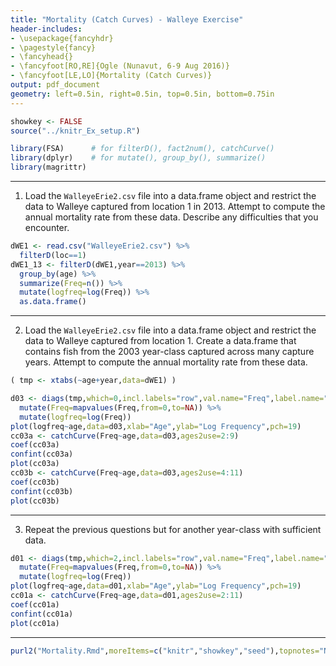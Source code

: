```yaml
---
title: "Mortality (Catch Curves) - Walleye Exercise"
header-includes:
- \usepackage{fancyhdr}
- \pagestyle{fancy}
- \fancyhead{}
- \fancyfoot[RO,RE]{Ogle (Nunavut, 6-9 Aug 2016)}
- \fancyfoot[LE,LO]{Mortality (Catch Curves)}
output: pdf_document
geometry: left=0.5in, right=0.5in, top=0.5in, bottom=0.75in
---
```


```r
showkey <- FALSE
source("../knitr_Ex_setup.R")
```
```r
library(FSA)      # for filterD(), fact2num(), catchCurve()
library(dplyr)    # for mutate(), group_by(), summarize()
library(magrittr)
```

----

1. Load the `WalleyeErie2.csv` file into a data.frame object and restrict the data to Walleye captured from location 1 in 2013.  Attempt to compute the annual mortality rate from these data.  Describe any difficulties that you encounter.
```r
dWE1 <- read.csv("WalleyeErie2.csv") %>%
  filterD(loc==1)
dWE1_13 <- filterD(dWE1,year==2013) %>%
  group_by(age) %>%
  summarize(Freq=n()) %>%
  mutate(logfreq=log(Freq)) %>%
  as.data.frame()
```

----

2. Load the `WalleyeErie2.csv` file into a data.frame object and restrict the data to Walleye captured from location 1.  Create a data.frame that contains fish from the 2003 year-class captured across many capture years.  Attempt to compute the annual mortality rate from these data.
```r
( tmp <- xtabs(~age+year,data=dWE1) )

d03 <- diags(tmp,which=0,incl.labels="row",val.name="Freq",label.name="age") %>%
  mutate(Freq=mapvalues(Freq,from=0,to=NA)) %>%
  mutate(logfreq=log(Freq))
plot(logfreq~age,data=d03,xlab="Age",ylab="Log Frequency",pch=19)
cc03a <- catchCurve(Freq~age,data=d03,ages2use=2:9)
coef(cc03a)
confint(cc03a)
plot(cc03a)
cc03b <- catchCurve(Freq~age,data=d03,ages2use=4:11)
coef(cc03b)
confint(cc03b)
plot(cc03b)
```

----

3. Repeat the previous questions but for another year-class with sufficient data.

```r
d01 <- diags(tmp,which=2,incl.labels="row",val.name="Freq",label.name="age") %>%
  mutate(Freq=mapvalues(Freq,from=0,to=NA)) %>%
  mutate(logfreq=log(Freq))
plot(logfreq~age,data=d01,xlab="Age",ylab="Log Frequency",pch=19)
cc01a <- catchCurve(Freq~age,data=d01,ages2use=2:11)
coef(cc01a)
confint(cc01a)
plot(cc01a)
```

----

```r
purl2("Mortality.Rmd",moreItems=c("knitr","showkey","seed"),topnotes="Nunavut 6-9-Aug-16")
```
